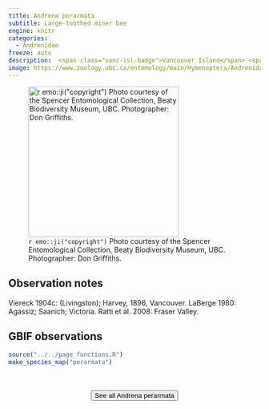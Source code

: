 ```yaml
---
title: Andrena perarmata
subtitle: Large-toothed miner bee
engine: knitr
categories:
  - Andrenidae
freeze: auto
description:  <span class="vanc-isl-badge">Vancouver Island</span> <span class="lower-mainland-badge">Lower Mainland</span> <span class="coast-badge">Coast</span>
image: https://www.zoology.ubc.ca/entomology/main/Hymenoptera/Andrenidae/Andrena%20perarmata%20female%20(3lateral).jpg
---
```

![`r emo::ji("copyright")` Photo courtesy of the Spencer Entomological Collection, Beaty Biodiversity Museum, UBC. Photographer: Don Griffiths.](https://www.zoology.ubc.ca/entomology/main/Hymenoptera/Andrenidae/Andrena%20perarmata%20female%20(3lateral).jpg){height=300}

## Observation notes  
Viereck 1904c: (Livingston); Harvey, 1896, <span class="hl-place-name">Vancouver</span>. LaBerge 1980: <span class="hl-place-name">Agassiz</span>; <span class="hl-place-name">Saanich</span>; <span class="hl-place-name">Victoria</span>. Ratti et al. 2008: <span class="hl-place-name">Fraser Valley</span>.

## GBIF observations  


```r
source("../../page_functions.R")
make_species_map("perarmata")
```
<br><br>
<center>


<a href="https://www.zoology.ubc.ca/entomology/main/Hymenoptera/Andrenidae/Andrena%20perarmata.php"><button type="button" class="btn btn-secondary">See all Andrena perarmata <i class="fa-solid fa-arrow-up-right-from-square"></i> </button></a>
</center>
